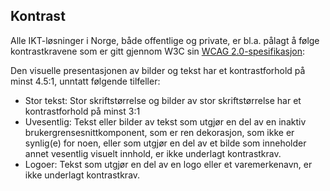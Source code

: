 
## Kontrast

Alle IKT-løsninger i Norge, både offentlige og private, er bl.a. pålagt å følge kontrastkravene
som er gitt gjennom W3C sin [WCAG 2.0-spesifikasjon](https://www.w3.org/TR/WCAG20/):

<Panel border>
    Den visuelle presentasjonen av bilder og tekst har et kontrastforhold på minst 4.5:1,
    unntatt følgende tilfeller:
    <ul>
        <li>
            Stor tekst: Stor skriftstørrelse og bilder av stor skriftstørrelse har et
            kontrastforhold på minst 3:1
        </li>
        <li>
            Uvesentlig: Tekst eller bilder av tekst som utgjør en del av en inaktiv 
            brukergrensesnittkomponent, som er ren dekorasjon, som ikke er synlig(e) for noen,
            eller som utgjør en del av et bilde som inneholder annet vesentlig visuelt innhold,
            er ikke underlagt kontrastkrav.
        </li>
        <li>
            Logoer: Tekst som utgjør en del av en logo eller et varemerkenavn, er ikke underlagt
            kontrastkrav.
        </li>
    </ul>
</Panel>